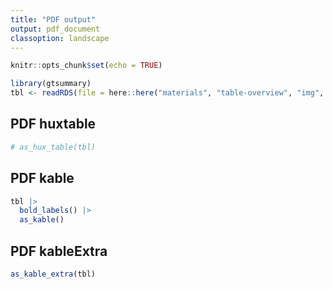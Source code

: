 ```yaml
---
title: "PDF output"
output: pdf_document
classoption: landscape
---
```


```r
knitr::opts_chunk$set(echo = TRUE)

library(gtsummary)
tbl <- readRDS(file = here::here("materials", "table-overview", "img", "gsummary-tbl.rds"))
```

## PDF huxtable

```r
# as_hux_table(tbl)
```

## PDF kable

```r
tbl |> 
  bold_labels() |> 
  as_kable()
```

## PDF kableExtra

```r
as_kable_extra(tbl)
```

